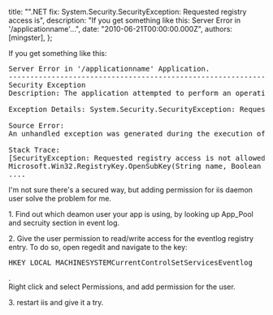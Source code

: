 
  title: "\".NET fix: System.Security.SecurityException: Requested registry access is",
  description: "If you get something like this: Server Error in '/applicationname'...",
  date: "2010-06-21T00:00:00.000Z",
  authors: [mingster],
};

<p>If you get something like this:</p>
<pre>Server Error in '/applicationname' Application.<br />---------------------------------------------------------------------------<br />Security Exception <br />Description: The application attempted to perform an operation not allowed by the security policy. To grant this application the required permission please contact your system administrator or change the application's trust level in the configuration file. <br /><br />Exception Details: System.Security.SecurityException: Requested registry access is not allowed.<br /><br />Source Error: <br />An unhandled exception was generated during the execution of the current web request. Information regarding the origin and location of the exception can be identified using the exception stack trace below. <br /><br />Stack Trace: <br />[SecurityException: Requested registry access is not allowed.]<br />Microsoft.Win32.RegistryKey.OpenSubKey(String name, Boolean writable) +473<br />....<br /></pre>
<p>I'm not sure there's a secured way, but adding permission for iis daemon user solve the problem for me.</p>
<p>1. Find out which deamon user your app is using, by looking up App_Pool and secruity section in event log.</p>
<p>2. Give the user permission to read/write access for the eventlog registry entry. To do so, open regedit and navigate to the key:
<pre>HKEY_LOCAL_MACHINESYSTEMCurrentControlSetServicesEventlog</pre>
<p>. <br />Right click and select Permissions, and add permission for the user.</p>
<p>3. restart iis and give it a try.</p>
